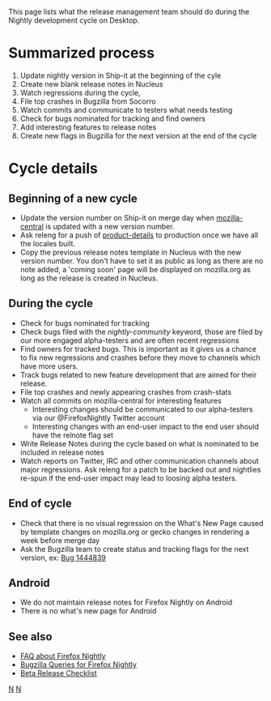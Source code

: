{{Processbox
  | Process name = Nightly cycle tasks
  | Purpose      = Ensure maximum quality on mozilla-central
  | Why          = Regression introduced during the nightly cycle identified in Beta/Release only are costly
  | Goals        = Improve quality early, ship faster, identify and fix regressions at the earliest stage possible
  | People       = Relman, Nightly community, Triagers
}}
{{DISPLAYTITLE:The Firefox Nightly channel}}
<p style="font-size: large; font-weight:bold;">This page lists what the release management team should do during the Nightly development cycle on Desktop.</p>

= Summarized process =
# Update nightly version in Ship-it at the beginning of the cyle
# Create new blank release notes in Nucleus
# Watch regressions during the cycle,
# File top crashes in Bugzilla from Socorro
# Watch commits and communicate to testers what needs testing
# Check for bugs nominated for tracking and find owners
# Add interesting features to release notes
# Create new flags in Bugzilla for the next version at the end of the cycle

= Cycle details =
== Beginning of a new cycle ==
* Update the version number on Ship-it on merge day when [https://hg.mozilla.org/mozilla-central/file/tip/browser/config/version.txt mozilla-central] is updated with a new version number.
* Ask releng for a push of [[Release_Management/Product_details|product-details]] to production once we have all the locales built.
* Copy the previous release notes template in Nucleus with the new version number. You don't have to set it as public as long as there are no note added, a 'coming soon' page will be displayed on mozilla.org as long as the release is created in Nucleus.

== During the cycle ==
* Check for bugs nominated for tracking
* Check bugs filed with the ''nightly-community'' keyword, those are filed by our more engaged alpha-testers and are often recent regressions
* Find owners for tracked bugs. This is important as it gives us a chance to fix new regressions and crashes before they move to channels which have more users.
* Track bugs related to new feature development that are aimed for their release.
* File top crashes and newly appearing crashes from crash-stats
* Watch all commits on mozilla-central for interesting features
** Interesting changes should be communicated to our alpha-testers via our @FirefoxNightly Twitter account
** Interesting changes with an end-user impact to the end user should have the relnote flag set
* Write Release Notes during the cycle based on what is nominated to be included in release notes
* Watch reports on Twitter, IRC and other communication channels about major regressions. Ask releng for a patch to be backed out and nightlies re-spun if the end-user impact may lead to loosing alpha testers.

== End of cycle ==
* Check that there is no visual regression on the What's New Page caused by template changes on mozilla.org or gecko changes in rendering a week before merge day
* Ask the Bugzilla team to create status and tracking flags for the next version, ex: [https://bugzilla.mozilla.org/show_bug.cgi?id=1444839 Bug 1444839]

== Android ==
* We do not maintain release notes for Firefox Nightly on Android
* There is no what's new page for Android

== See also ==
* [[Nightly|FAQ about Firefox Nightly]]
* [[Release_Management/Queries/Nightly|Bugzilla Queries for Firefox Nightly]]
* [[Release_Management/Beta_Release_Checklist|Beta Release Checklist]]

[[Category:Release Management|N]]
[[Category:Release_Management:Processes|N]]

